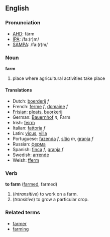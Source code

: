 ==English==
===Pronunciation===
*[[w:AHD|AHD]]: färm
*[[w:IPA|IPA]]: /faː(r)m/
*[[w:SAMPA|SAMPA]]: /fa:(r)m/

===Noun===
'''farm'''

# place where agricultural activities take place

====Translations====
*Dutch: [[boerderij]] ''f''
*French: [[ferme]] ''f'', [[domaine]] ''f''
*[[Frisian]]: [[pleats]], [[buorkerij]]
*German: [[Bauernhof]] ''n'', Farm
*Irish: [[feirm]]
*Italian: [[fattoria]] ''f''
*Latin: [[vicus]], [[villa]]
*Portuguese: [[fazenda]] ''f'', [[sítio]] ''m'', [[granja]] ''f''
*Russian: [[ферма]]
*Spanish: [[finca]] ''f'', [[granja]] ''f''
*Swedish: [[arrende]]
*Welsh: [[fferm]]

===Verb===
'''to farm''' ([[farmed]], farmed)

# (''intransitive'') to work on a farm.
# (''transitive'') to grow a particular crop.

===Related terms===
*[[farmer]]
*[[farming]]